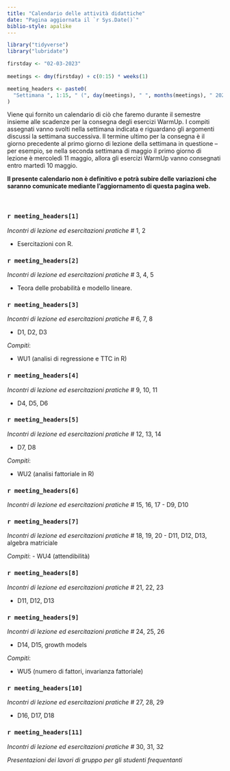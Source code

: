 ```yaml
---
title: "Calendario delle attività didattiche"
date: "Pagina aggiornata il `r Sys.Date()`"
biblio-style: apalike
---
```


```r
library("tidyverse")
library("lubridate")
```

```r
firstday <- "02-03-2023"
    
meetings <- dmy(firstday) + c(0:15) * weeks(1)

meeting_headers <- paste0(
  "Settimana ", 1:15, " (", day(meetings), " ", months(meetings), " 2022)"
)
```

Viene qui fornito un calendario di ciò che faremo durante il semestre insieme alle scadenze per la consegna degli esercizi WarmUp. I compiti assegnati vanno svolti nella settimana indicata e riguardano gli argomenti discussi la settimana successiva. Il termine ultimo per la consegna è il giorno precedente al primo giorno di lezione della settimana in questione -- per esempio, se nella seconda settimana di maggio il primo giorno di lezione è mercoledì 11 maggio, allora gli esercizi WarmUp vanno consegnati entro martedì 10 maggio. 

**Il presente calendario non è definitivo e potrà subire delle variazioni che saranno comunicate mediante l'aggiornamento di questa pagina web.**

\

<!-- ------------------------------------------------------ -->

### `r meeting_headers[1]`

*Incontri di lezione ed esercitazioni pratiche #* 1, 2

- Esercitazioni con $\textsf{R}$.


<!-- ------------------------------------------------------ -->

### `r meeting_headers[2]`

*Incontri di lezione ed esercitazioni pratiche #* 3, 4, 5

- Teora delle probabilità e modello lineare.

<!-- ------------------------------------------------------ -->

### `r meeting_headers[3]`

*Incontri di lezione ed esercitazioni pratiche #* 6, 7, 8

- D1, D2, D3
 
*Compiti*:

- WU1 (analisi di regressione e TTC in $\textsf{R}$)

<!-- ------------------------------------------------------ -->

### `r meeting_headers[4]`

*Incontri di lezione ed esercitazioni pratiche #* 9, 10, 11

- D4, D5, D6

<!-- ------------------------------------------------------ -->

### `r meeting_headers[5]`

*Incontri di lezione ed esercitazioni pratiche #* 12, 13, 14

- D7, D8

*Compiti*: 

- WU2 (analisi fattoriale in $\textsf{R}$)

<!-- ------------------------------------------------------ -->

### `r meeting_headers[6]`

*Incontri di lezione ed esercitazioni pratiche #* 15, 16, 17
 - D9, D10

<!-- ------------------------------------------------------ -->

### `r meeting_headers[7]`

*Incontri di lezione ed esercitazioni pratiche #* 18, 19, 20
- D11, D12, D13, algebra matriciale

*Compiti*: 
- WU4 (attendibilità)

<!-- ------------------------------------------------------ -->

### `r meeting_headers[8]`

*Incontri di lezione ed esercitazioni pratiche #* 21, 22, 23

- D11, D12, D13

<!-- ------------------------------------------------------ -->

### `r meeting_headers[9]`

*Incontri di lezione ed esercitazioni pratiche #* 24, 25, 26

- D14, D15, growth models

*Compiti*: 

- WU5 (numero di fattori, invarianza fattoriale)

<!-- ------------------------------------------------------ -->

### `r meeting_headers[10]`

*Incontri di lezione ed esercitazioni pratiche #* 27, 28, 29

- D16, D17, D18

<!-- ------------------------------------------------------ -->

### `r meeting_headers[11]`

*Incontri di lezione ed esercitazioni pratiche #* 30, 31, 32

*Presentazioni dei lavori di gruppo per gli studenti frequentanti*

<!-- ------------------------------------------------------ -->



